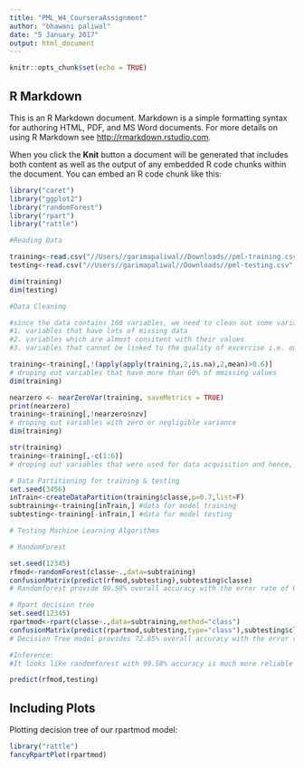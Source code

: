 ```yaml
---
title: "PML_W4_CourseraAssignment"
author: "bhawani paliwal"
date: "5 January 2017"
output: html_document
---
```


```r
knitr::opts_chunk$set(echo = TRUE)
```

## R Markdown

This is an R Markdown document. Markdown is a simple formatting syntax for authoring HTML, PDF, and MS Word documents. For more details on using R Markdown see <http://rmarkdown.rstudio.com>.

When you click the **Knit** button a document will be generated that includes both content as well as the output of any embedded R code chunks within the document. You can embed an R code chunk like this:

```r

library("caret")
library("ggplot2")
library("randomForest")
library("rpart")
library("rattle")

#Reading Data

training<-read.csv("//Users//garimapaliwal//Downloads//pml-training.csv",sep=",",header=T)
testing<-read.csv("//Users//garimapaliwal//Downloads//pml-testing.csv",sep=",",header=T)

dim(training)
dim(testing)

#Data Cleaning

#since the data contains 160 variables, we need to clean out some variables that may not be significant to our "classe" variable prediction. For this we'll drop out:
#1. variables that have lots of missing data 
#2. variables which are almost consitent with their values
#3. variables that cannot be linked to the quality of excercise i.e. our 'classe' outcome.

training<-training[,!(apply(apply(training,2,is.na),2,mean)>0.6)]  
# droping out variables that have more than 60% of mmissing values
dim(training)

nearzero <- nearZeroVar(training, saveMetrics = TRUE)
print(nearzero)
training<-training[,!nearzero$nzv]
# droping out variables with zero or negligible variance
dim(training)

str(training)
training<-training[,-c(1:6)]
# droping out variables that were used for data acquisition and hence, will not affect our classe variable

# Data Partitioning for training & testing
set.seed(3456)
inTrain<-createDataPartition(training$classe,p=0.7,list=F) 
subtraining<-training[inTrain,] #data for model training
subtesting<-training[-inTrain,] #data for model testing

# Testing Machine Learning Algorithms

# RandomForest

set.seed(12345)
rfmod<-randomForest(classe~.,data=subtraining)
confusionMatrix(predict(rfmod,subtesting),subtesting$classe)
# Randomforest provide 99.58% overall accuracy with the error rate of 0.42% (1-accuracy%) on our subtesting data.

# Rpart decision tree
set.seed(12345)
rpartmod<-rpart(classe~.,data=subtraining,method="class")
confusionMatrix(predict(rpartmod,subtesting,type="class"),subtesting$classe)
# Decision Tree model provides 72.85% overall accuracy with the error rate of 27% on our subtesting data.

#Inference: 
#It looks like randomforest with 99.58% accuracy is much more reliable for predicting our classe variable than rpart algorithm with just 72.85% accuracy. Also, here I've discussed just two out of many other classifier models for the sake of simplicity. Hence, using randomforest as my final algorithm, below are the predicted classe for the test data:

predict(rfmod,testing)
```

## Including Plots

Plotting decision tree of our rpartmod model:

```r
library("rattle")
fancyRpartPlot(rpartmod)
```


